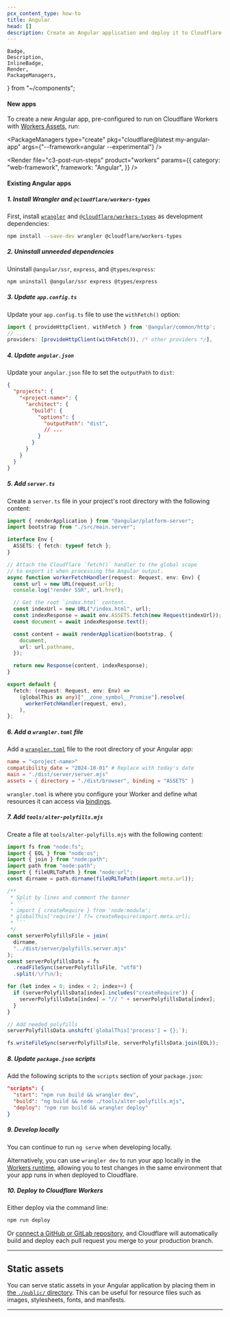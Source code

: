 ```yaml
---
pcx_content_type: how-to
title: Angular
head: []
description: Create an Angular application and deploy it to Cloudflare Workers with Workers Assets.
---
```


	Badge,
	Description,
	InlineBadge,
	Render,
	PackageManagers,
} from "~/components";

#### New apps

To create a new Angular app, pre-configured to run on Cloudflare Workers with [<InlineBadge preset="beta" /> Workers Assets](/workers/static-assets/), run:

<PackageManagers
	type="create"
	pkg="cloudflare@latest my-angular-app"
	args={"--framework=angular --experimental"}
/>

<Render
	file="c3-post-run-steps"
	product="workers"
	params={{
		category: "web-framework",
		framework: "Angular",
	}}
/>

#### Existing Angular apps

##### 1. Install Wrangler and `@cloudflare/workers-types`

First, install [`wrangler`](/workers/wrangler/cli-reference/) and [`@cloudflare/workers-types`](https://www.npmjs.com/package/@cloudflare/workers-types) as development dependencies:

```sh
npm install --save-dev wrangler @cloudflare/workers-types
```

##### 2. Uninstall unneeded dependencies

Uninstall `@angular/ssr`, `express`, and `@types/express`:

```sh
npm uninstall @angular/ssr express @types/express
```

##### 3. Update `app.config.ts`

Update your `app.config.ts` file to use the `withFetch()` option:

```ts
import { provideHttpClient, withFetch } from '@angular/common/http';
// ...
providers: [provideHttpClient(withFetch()), /* other providers */],
```

##### 4. Update `angular.json`

Update your `angular.json` file to set the `outputPath` to `dist`:

```json
{
  "projects": {
    "<project-name>": {
      "architect": {
        "build": {
          "options": {
            "outputPath": "dist",
            // ...
          }
        }
      }
    }
  }
}
```

##### 5. Add `server.ts`

Create a `server.ts` file in your project's root directory with the following content:

```ts
import { renderApplication } from "@angular/platform-server";
import bootstrap from "./src/main.server";

interface Env {
  ASSETS: { fetch: typeof fetch };
}

// Attach the Cloudflare `fetch()` handler to the global scope
// to export it when processing the Angular output.
async function workerFetchHandler(request: Request, env: Env) {
  const url = new URL(request.url);
  console.log("render SSR", url.href);

  // Get the root `index.html` content.
  const indexUrl = new URL("/index.html", url);
  const indexResponse = await env.ASSETS.fetch(new Request(indexUrl));
  const document = await indexResponse.text();

  const content = await renderApplication(bootstrap, {
    document,
    url: url.pathname,
  });

  return new Response(content, indexResponse);
}

export default {
  fetch: (request: Request, env: Env) =>
    (globalThis as any)["__zone_symbol__Promise"].resolve(
      workerFetchHandler(request, env),
    ),
};
```

##### 6. Add a `wrangler.toml` file

Add a [`wrangler.toml`](/workers/wrangler/configuration/) file to the root directory of your Angular app:

```toml
name = "<project-name>"
compatibility_date = "2024-10-01" # Replace with today's date
main = "./dist/server/server.mjs"
assets = { directory = "./dist/browser", binding = "ASSETS" }
```

`wrangler.toml` is where you configure your Worker and define what resources it can access via [bindings](/workers/runtime-apis/bindings/).

##### 7. Add `tools/alter-polyfills.mjs`

Create a file at `tools/alter-polyfills.mjs` with the following content:

```js
import fs from "node:fs";
import { EOL } from "node:os";
import { join } from "node:path";
import path from "node:path";
import { fileURLToPath } from "node:url";
const dirname = path.dirname(fileURLToPath(import.meta.url));

/**
 * Split by lines and comment the banner
 * ```
 * import { createRequire } from 'node:module';
 * globalThis['require'] ??= createRequire(import.meta.url);
 * ```
 */
const serverPolyfillsFile = join(
  dirname,
  "../dist/server/polyfills.server.mjs"
);
const serverPolyfillsData = fs
  .readFileSync(serverPolyfillsFile, "utf8")
  .split(/\r?\n/);

for (let index = 0; index < 2; index++) {
  if (serverPolyfillsData[index].includes("createRequire")) {
    serverPolyfillsData[index] = "// " + serverPolyfillsData[index];
  }
}

// Add needed polyfills
serverPolyfillsData.unshift(`globalThis['process'] = {};`);

fs.writeFileSync(serverPolyfillsFile, serverPolyfillsData.join(EOL));
```

##### 8. Update `package.json` scripts

Add the following scripts to the `scripts` section of your `package.json`:

```json
"scripts": {
  "start": "npm run build && wrangler dev",
  "build": "ng build && node ./tools/alter-polyfills.mjs",
  "deploy": "npm run build && wrangler deploy"
}
```

##### 9. Develop locally

You can continue to run `ng serve` when developing locally.

Alternatively, you can use `wrangler dev` to run your app locally in the [Workers runtime](https://github.com/cloudflare/workerd), allowing you to test changes in the same environment that your app runs in when deployed to Cloudflare.

##### 10. Deploy to Cloudflare Workers

Either deploy via the command line:

```sh
npm run deploy
```

Or [connect a GitHub or GitLab repository](/workers/ci-cd/), and Cloudflare will automatically build and deploy each pull request you merge to your production branch.

---

## Static assets

You can serve static assets in your Angular application by placing them in [the `./public/` directory](https://angular.dev/reference/configs/file-structure#workspace-configuration-files). This can be useful for resource files such as images, stylesheets, fonts, and manifests.

<Render file="workers-assets-routing-summary" />

---
